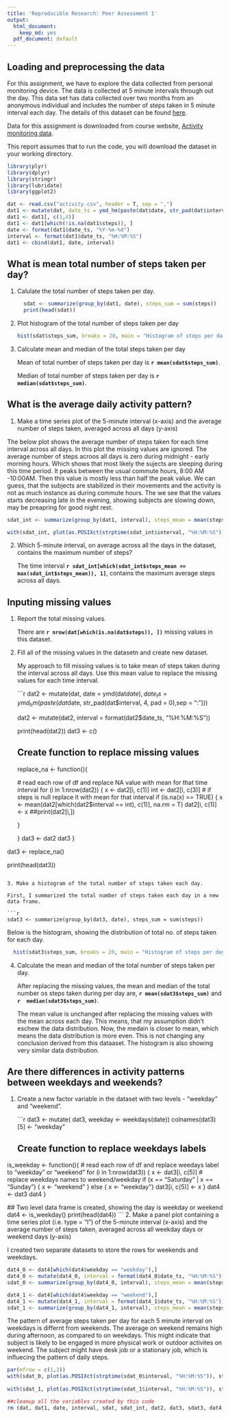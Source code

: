 ```yaml
---
title: 'Reproducible Research: Peer Assessment 1'
output:
  html_document:
    keep_md: yes
  pdf_document: default
---
```



## Loading and preprocessing the data

For this assignment, we have to explore the data collected from personal monitoring device. The data is collected at 5 minute intervals through out the day. This data set has data collected over two months from an anonymous individual and includes the number of steps taken in 5 minute interval each day.
The details of this dataset can be found [here](https://class.coursera.org/repdata-012/human_grading/view/courses/973513/assessments/3/submissions).

Data for this assignment is downloaded from course website, [Activity monitoring data](https://d396qusza40orc.cloudfront.net/repdata%2Fdata%2Factivity.zip).

This report assumes that to run the code, you will download the dataset in your working directory.


```r
library(plyr)
library(dplyr)
library(stringr)
library(lubridate)
library(ggplot2)

dat <- read.csv("activity.csv", header = T, sep = ",")
dat1 <- mutate(dat, date_ts = ymd_hm(paste(dat$date, str_pad(dat$interval, 4, pad = 0), sep = ":")))
dat1 <- dat1[, c(1,4)]
dat1 <- dat1[which(!is.na(dat1$steps)), ]
date <- format(dat1$date_ts, "%Y-%m-%d")
interval <- format(dat1$date_ts, "%H:%M:%S")
dat1 <- cbind(dat1, date, interval)
```


## What is mean total number of steps taken per day?

1. Calulate the total number of steps taken per day.

   ```r
  sdat <- summarize(group_by(dat1, date), steps_sum = sum(steps))
  print(head(sdat))
  ```


2. Plot histogram of the total number of steps taken per day

   ```r
   hist(sdat$steps_sum, breaks = 20, main = "Histogram of steps per day", xlab = "Total number of steps taken per day")
   ```

3. Calculate mean and median of the total steps taken per day

   Mean of total number of steps taken per day is  **`r mean(sdat$steps_sum)`**.

   Median of total number of steps taken per day is **`r median(sdat$steps_sum)`**.

## What is the average daily activity pattern?

1. Make a time series plot of the 5-minute interval (x-axis) and the average number of steps taken, averaged across all days (y-axis)

  The below plot shows the average number of steps taken for each time interval    across all days. In this plot the missing values are ignored.
  The average number of steps acroos all days is zero during midnight - early  morning hours. Which shows that most likely the sujects are sleeping during  this time period. It peaks between the usual commute hours, 8:00 AM -10:00AM.  Then this value is mostly less than half the peak value. We can guess, that the  subjects are stabilized in their movements and the activity is not as much  instance as during commute hours. The we see that the values starts decreasing  late in the evening, showing subjects are slowing down, may be preapring for  good night rest.
 
  ```r
  sdat_int <- summarize(group_by(dat1, interval), steps_mean = mean(steps))
 
  ```
  ```r
with(sdat_int, plot(as.POSIXct(strptime(sdat_int$interval, "%H:%M:%S")), steps_mean, main = "Average steps for each interval", type = "l", xlab = "Time interval", ylab = "Average steps"))
  ```

2. Which 5-minute interval, on average across all the days in the dataset,  contains the maximum number of steps?

   The time interval **`r sdat_int[which(sdat_int$steps_mean == max(sdat_int$steps_mean)), 1]`**, contains the maximum average steps across all days.



## Inputing missing values

1. Report the total missing values.

   There are **`r nrow(dat[which(is.na(dat$steps)), ])`** missing values in this dataset.

2. Fill all of the missing values in the datasetn and create new dataset.

   My approach to fill missing values is to take mean of steps taken during the  interval across all days. Use this mean value to replace the missing values for  each time interval.

   ```r
   dat2 <- mutate(dat, date = ymd(dat$date), date_ts =  ymd_hm(paste(dat$date, str_pad(dat$interval, 4, pad = 0),sep = ":")))

   dat2 <- mutate(dat2, interval = format(dat2$date_ts, "%H:%M:%S"))

   print(head(dat2))
   dat3 <- c()

   ## Create function to replace missing values

   replace_na <- function(){
  
    # read each row of df and replace NA value with mean for that time interval
    for (i in 1:nrow(dat2)) {
      x <- dat2[i, c(1)]
      int <- dat2[i, c(3)]
      # if steps is null replace it with mean for that interval
      if (is.na(x) == TRUE) { 
        x <- mean(dat2[which(dat2$interval == int), c(1)], na.rm = T)
        dat2[i, c(1)] <- x
        ##print(dat2[i,])
      
      }
      
    }
    dat3 <- dat2
    dat3
  }

  dat3 <- replace_na()

  print(head(dat3))

  ```

3. Make a histogram of the total number of steps taken each day.

  First, I summarized the total number of steps taken each day in a new data frame.

  ```r
  sdat3 <- summarize(group_by(dat3, date), steps_sum = sum(steps))
  ```

  Below is the histogram, showing the distribution of total no. of steps taken for each day.

  ```r
    hist(sdat3$steps_sum, breaks = 20, main = "Histogram of steps per day after replacing missing values", xlab = "Total number of steps taken per day")
  ```


4. Calculate the mean and median of the total number of steps taken per day.

   After replacing the missing values, the mean and median of the total number     os steps taken during per day are, **`r mean(sdat3$steps_sum)`** and **`r  median(sdat3$steps_sum)`**.

   The mean value is unchanged after replacing the missing values with the mean across each day. This means, that my assumption didn't eschew the data distribution. Now, the medain is closer to mean, which means the data distribution is more even. This is not changing any conclusion derived from this dataaset. The histogram is also showing very similar data distribution.

## Are there differences in activity patterns between weekdays and weekends?

1. Create a new factor variable in the dataset with two levels - "weekday" and "weekend".

   ```r
   dat3 <- mutate( dat3, weekday <- weekdays(date))
   colnames(dat3)[5] <- "weekday"

   ## Create function to replace weekdays labels

  is_weekday <- function(){
   # read each row of df and replace weedays label to "weekday" or "weekend"
    for (i in 1:nrow(dat3)) {
      x <- dat3[i, c(5)]
      # replace weekdays names to weekend/weekday
      if (x == "Saturday" | x == "Sunday") {
        x <- "weekend"
      }
      else { x <- "weekday"}
      dat3[i, c(5)] <- x
   }
   dat4 <- dat3
   dat4
   }

   ## Two level data frame is created, showing the day is weekday or weekend
   dat4 <- is_weekday()
   print(head(dat4))
   ```
2. Make a panel plot containing a time series plot (i.e. type = "l") of the 5-minute interval (x-axis) and the average number of steps taken, averaged  across all weekday days or weekend days (y-axis)

   I created two separate datasets to store the rows for weekends and weekdays.
  
   ```r
   dat4_0 <- dat4[which(dat4$weekday == "weekday"),]
   dat4_0 <- mutate(dat4_0, interval = format(dat4_0$date_ts, "%H:%M:%S"))
   sdat_0 <- summarize(group_by(dat4_0, interval), steps_mean = mean(steps))

   dat4_1 <- dat4[which(dat4$weekday == "weekend"),]
   dat4_1 <- mutate(dat4_1, interval = format(dat4_1$date_ts, "%H:%M:%S"))
   sdat_1 <- summarize(group_by(dat4_1, interval), steps_mean = mean(steps))
   ```

   The pattern of average steps taken per day for each 5 minute interval on  weekdays is differnt from weekends. The average on weekend remains high during afternoon, as compared to on weekdays. This might indicate that subject is   likely to be engaged in more physical work or outdoor activites on weekend. The subject might have desk job or a stationary job, which is influecing the pattern of daily steps.

   ```r
   par(mfrow = c(1,2))
   with(sdat_0, plot(as.POSIXct(strptime(sdat_0$interval, "%H:%M:%S")), steps_mean, main = "Average steps on weekdays", type = "l", xlab = "Time interval", ylab = "Average steps"))
      
   with(sdat_1, plot(as.POSIXct(strptime(sdat_1$interval, "%H:%M:%S")), steps_mean, main = "Average steps on weekends", type = "l", xlab = "Time interval", ylab = "Average steps)"))

   ```
   ```r
   ##cleanup all the variables created by this code
   rm (dat, dat1, date, interval, sdat, sdat_int, dat2, dat3, sdat3, dat4, dat4_0, dat4_1, sdat_0, sdat_1)
   ```